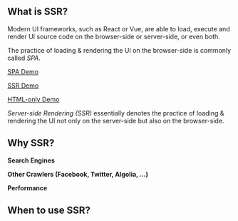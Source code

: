 ## What is SSR?

Modern UI frameworks,
such as React or Vue,
are able to load, execute and render UI source code on the browser-side or server-side, or even both.

The practice of loading & rendering the UI on the browser-side is commonly called *SPA*.

[SPA Demo](/spa-demo)

[SSR Demo](/ssr-demo)

[HTML-only Demo](/html-only-demo)

*Server-side Rendering (SSR)* essentially denotes the practice of loading & rendering the UI not only on the server-side but also on the browser-side.

## Why SSR?

**Search Engines**

**Other Crawlers (Facebook, Twitter, Algolia, ...)**

**Performance**

## When to use SSR?

